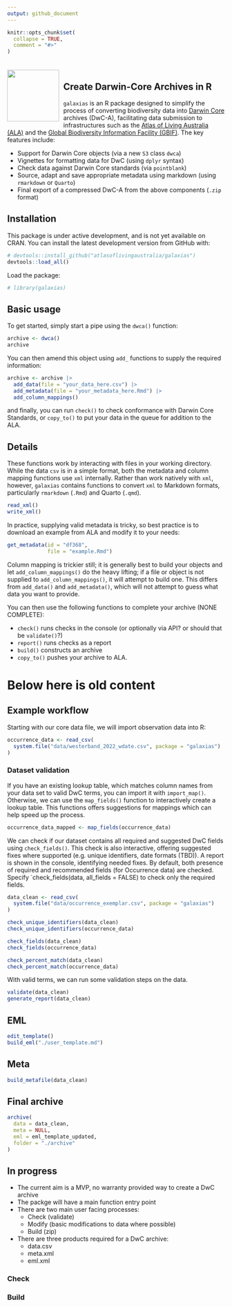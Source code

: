 ```yaml
---
output: github_document
---
```


<!-- README.md is generated from README.Rmd. Please edit that file -->

```r
knitr::opts_chunk$set(
  collapse = TRUE,
  comment = "#>"
)
```

<img src="man/figures/logo.png" align="left" style="margin: 20px 10px 0px 0px;" alt="" width="120"/><br>
<h2>Create Darwin-Core Archives in R</h2>

`galaxias` is an R package designed to simplify the process of converting
biodiversity data into [Darwin Core](https://dwc.tdwg.org) archives (DwC-A),
facilitating data submission to infrastructures such as the [Atlas of Living
Australia (ALA)](https://www.ala.org.au) and the [Global Biodiversity
Information Facility (GBIF)](https://gbif.org). The key features include:

- Support for Darwin Core objects (via a new `S3` class `dwca`)
- Vignettes for formatting data for DwC (using `dplyr` syntax)
- Check data against Darwin Core standards (via `pointblank`)
- Source, adapt and save appropriate metadata using markdown (using `rmarkdown` or `Quarto`)
- Final export of a compressed DwC-A from the above components (`.zip` format)

## Installation
This package is under active development, and is not yet available on CRAN. You
can install the latest development version from GitHub with:

```r
# devtools::install_github("atlasoflivingaustralia/galaxias")
devtools::load_all()
```

Load the package:

```r
# library(galaxias)
```


## Basic usage
To get started, simply start a pipe using the `dwca()` function:

```r
archive <- dwca()
archive
```

You can then amend this object using `add_` functions to supply the required 
information:

```r
archive <- archive |>
  add_data(file = "your_data_here.csv") |>
  add_metadata(file = "your_metadata_here.Rmd") |>
  add_column_mappings()
```

and finally, you can run `check()` to check conformance with Darwin Core
Standards, or `copy_to()` to put your data in the queue for addition to the ALA.


## Details
These functions work by interacting with files in your working directory. While
the data `csv` is in a simple format, both the metadata and column mapping 
functions use `xml` internally. Rather than work natively with `xml`, however,
`galaxias` contains functions to convert `xml` to Markdown formats, particularly
`rmarkdown` (`.Rmd`) and Quarto (`.qmd`).

```r
read_xml()
write_xml()
```

In practice, supplying valid metadata is tricky, so best practice is to download
an example from ALA and modify it to your needs:

```r
get_metadata(id = "df368", 
             file = "example.Rmd")
```

Column mapping is trickier still; it is generally best to build your objects 
and let `add_column_mappings()` do the heavy lifting; if a file or 
object is not supplied to `add_column_mappings()`, it will attempt to build one. 
This differs from `add_data()` and `add_metadata()`, which will not attempt to 
guess what data you want to provide.

You can then use the following functions to complete your archive (NONE COMPLETE):

- `check()` runs checks in the console (or optionally via API? or should that be `validate()`?)
- `report()` runs checks as a report
- `build()` constructs an archive
- `copy_to()` pushes your archive to ALA.

# Below here is old content

## Example workflow

Starting with our core data file, we will import observation data into R:

```r
occurrence_data <- read_csv(
  system.file("data/westerband_2022_wdate.csv", package = "galaxias")
)
```

### Dataset validation

If you have an existing lookup table, which matches column names from your data
set to valid DwC terms, you can import it with `import_map()`. Otherwise, we can
use the `map_fields()` function to interactively create a lookup table. This
functions offers suggestions for mappings which can help speed up the process.

```r
occurrence_data_mapped <- map_fields(occurrence_data)
```

We can check if our dataset contains all required and suggested DwC fields using
`check_fields()`. This check is also interactive, offering suggested fixes where
supported (e.g. unique identifiers, date formats (TBD)). A report is shown in
the console, identifying needed fixes. By default, both presence of required and
recommended fields (for Occurrence data) are checked. Specify
`check_fields(data, all_fields = FALSE) to check only the required fields.  

```r
data_clean <- read_csv(
  system.file("data/occurrence_exemplar.csv", package = "galaxias")
)
```
  
```r
check_unique_identifiers(data_clean)
check_unique_identifiers(occurrence_data)

check_fields(data_clean)
check_fields(occurrence_data)

check_percent_match(data_clean)
check_percent_match(occurrence_data)
```

With valid terms, we can run some validation steps on the data.
```r
validate(data_clean)
generate_report(data_clean)
```

## EML 
```r
edit_template()
build_eml("./user_template.md")
```

## Meta
```r
build_metafile(data_clean)
```

## Final archive

```r
archive(
  data = data_clean,
  meta = NULL,
  eml = eml_template_updated,
  folder = "./archive"
)
```
## In progress

- The current aim is a MVP, no warranty provided way to create a DwC archive
- The packge will have a main function entry point
- There are two main user facing processes:
  - Check (validate)
  - Modify (basic modifications to data where possible)
  - Build (zip)
- There are three products required for a DwC archive:
  - data.csv
  - meta.xml
  - eml.xml

### Check

### Build
